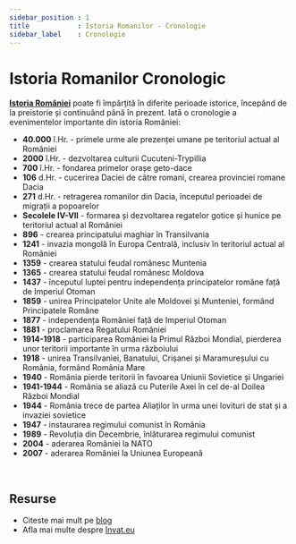 ```yaml
---
sidebar_position : 1
title            : Istoria Romanilor - Cronologie
sidebar_label    : Cronologie
---
```


# Istoria Romanilor Cronologic

**[Istoria României](/istoria-romanilor/)** poate fi împărțită în diferite perioade istorice, începând de la preistorie și continuând până în prezent. 
Iată o cronologie a evenimentelor importante din istoria României:

- **40.000** î.Hr. - primele urme ale prezenței umane pe teritoriul actual al României
- **2000** î.Hr. - dezvoltarea culturii Cucuteni-Trypillia
- **700** î.Hr. - fondarea primelor orașe geto-dace
- **106** d.Hr. - cucerirea Daciei de către romani, crearea provinciei romane Dacia
- **271** d.Hr. - retragerea romanilor din Dacia, începutul perioadei de migrații a popoarelor
- **Secolele IV-VII** - formarea și dezvoltarea regatelor gotice și hunice pe teritoriul actual al României
- **896** - crearea principatului maghiar în Transilvania
- **1241** - invazia mongolă în Europa Centrală, inclusiv în teritoriul actual al României
- **1359** - crearea statului feudal românesc Muntenia
- **1365** - crearea statului feudal românesc Moldova
- **1437** - începutul luptei pentru independența principatelor române față de Imperiul Otoman
- **1859** - unirea Principatelor Unite ale Moldovei și Munteniei, formând Principatele Române
- **1877** - independența României față de Imperiul Otoman
- **1881** - proclamarea Regatului României
- **1914-1918** - participarea României la Primul Război Mondial, pierderea unor teritorii importante în urma războiului
- **1918** - unirea Transilvaniei, Banatului, Crișanei și Maramureșului cu România, formând România Mare
- **1940** - România pierde teritorii în favoarea Uniunii Sovietice și Ungariei
- **1941-1944** - România se aliază cu Puterile Axei în cel de-al Doilea Război Mondial
- **1944** - România trece de partea Aliaților în urma unei lovituri de stat și a invaziei sovietice
- **1947** - instaurarea regimului comunist în România
- **1989** - Revoluția din Decembrie, înlăturarea regimului comunist
- **2004** - aderarea României la NATO
- **2007** - aderarea României la Uniunea Europeană

<br />

## Resurse

- Citeste mai mult pe [blog](https://www.blog.invat.eu/)
- Afla mai multe despre [Invat.eu](/intro) 
